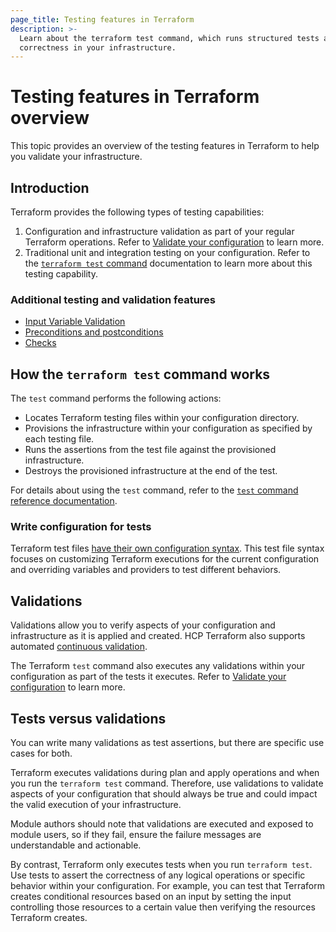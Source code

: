 ```yaml
---
page_title: Testing features in Terraform
description: >-
  Learn about the terraform test command, which runs structured tests and validations for your configuration to ensure
  correctness in your infrastructure.
---
```


# Testing features in Terraform overview

This topic provides an overview of the testing features in Terraform to help you validate your infrastructure.

## Introduction

Terraform provides the following types of testing capabilities:

1. Configuration and infrastructure validation as part of your regular Terraform operations. Refer to [Validate your configuration](/terraform/language/mitigate-risk/validate) to learn more.
1. Traditional unit and integration testing on your configuration. Refer to the [`terraform test` command](/terraform/cli/commands/test) documentation to learn more about this testing capability.

### Additional testing and validation features

- [Input Variable Validation](/terraform/language/mitigate-risk/validate#input-variable-validation)
- [Preconditions and postconditions](/terraform/language/mitigate-risk/validate#preconditions-and-postconditions)
- [Checks](/terraform/language/block/check)

## How the `terraform test` command works

The `test` command performs the following actions:

- Locates Terraform testing files within your configuration directory.
- Provisions the infrastructure within your configuration as specified by each testing file.
- Runs the assertions from the test file against the provisioned infrastructure.
- Destroys the provisioned infrastructure at the end of the test.

For details about using the `test` command, refer to the [`test` command reference documentation](/terraform/cli/commands/test).

### Write configuration for tests

Terraform test files [have their own configuration syntax](/terraform/language/tests). This test file syntax focuses on customizing Terraform executions for the current configuration and overriding variables and providers to test different behaviors.

## Validations

Validations allow you to verify aspects of your configuration and infrastructure as it is applied and created. HCP Terraform also supports automated [continuous validation](/terraform/cloud-docs/workspaces/health#continuous-validation).

The Terraform `test` command also executes any validations within your configuration as part of the tests it executes. Refer to [Validate your configuration](/terraform/language/mitigate-risk/validate) to learn more.

## Tests versus validations

You can write many validations as test assertions, but there are specific use cases for both.

Terraform executes validations during plan and apply operations and when you run the `terraform test` command. Therefore, use validations to validate aspects of your configuration that should always be true and could impact the valid execution of your infrastructure.

Module authors should note that validations are executed and exposed to module users, so if they fail, ensure the failure messages are understandable and actionable.

By contrast, Terraform only executes tests when you run `terraform test`. Use tests to assert the correctness of any logical operations or specific behavior within your configuration. For example, you can test that Terraform creates conditional resources based on an input by setting the input controlling those resources to a certain value then verifying the resources Terraform creates.